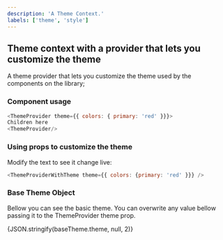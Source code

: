```yaml
---
description: 'A Theme Context.'
labels: ['theme', 'style']
---
```



## Theme context with a provider that lets you customize the theme

A theme provider that lets you customize the theme used by the components on the library;

### Component usage
```js
<ThemeProvider theme={{ colors: { primary: 'red' }}}>
Children here
<ThemeProvider/>
```

### Using props to customize the theme

Modify the text to see it change live:
```js live
<ThemeProviderWithTheme theme={{ colors: {primary: 'red' }}} />
```

### Base Theme Object

Bellow you can see the basic theme. You can overwrite any value bellow passing it to the ThemeProvider theme prop.

<p style={{ whiteSpace: 'pre'}}>{JSON.stringify(baseTheme.theme, null, 2)}</p>
